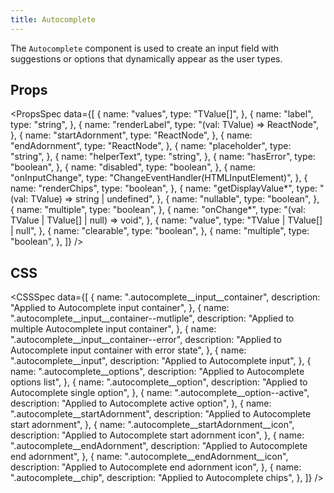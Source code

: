 ```yaml
---
title: Autocomplete
---
```


The `Autocomplete` component is used to create an input field with suggestions or options that dynamically appear as the user types.

<Preview name="Autocomplete" />

## Props

<PropsSpec
  data={[
    {
      name: "values",
      type: "TValue[]",
    },
    {
      name: "label",
      type: "string",
    },
    {
      name: "renderLabel",
      type: "(val: TValue) => ReactNode",
    },
    {
      name: "startAdornment",
      type: "ReactNode",
    },
    {
      name: "endAdornment",
      type: "ReactNode",
    },
    {
      name: "placeholder",
      type: "string",
    },
    {
      name: "helperText",
      type: "string",
    },
    {
      name: "hasError",
      type: "boolean",
    },
    {
      name: "disabled",
      type: "boolean",
    },
    {
      name: "onInputChange",
      type: "ChangeEventHandler(HTMLInputElement)",
    },
    {
      name: "renderChips",
      type: "boolean",
    },
    {
      name: "getDisplayValue*",
      type: "(val: TValue) => string | undefined",
    },
    {
      name: "nullable",
      type: "boolean",
    },
    {
      name: "multiple",
      type: "boolean",
    },
    {
      name: "onChange*",
      type: "(val: TValue | TValue[] | null) => void",
    },
    {
      name: "value",
      type: "TValue | TValue[] | null",
    },
    {
      name: "clearable",
      type: "boolean",
    },
    {
      name: "multiple",
      type: "boolean",
    },
  ]}
/>

## CSS

<CSSSpec
  data={[
    {
      name: ".autocomplete__input__container",
      description: "Applied to Autocomplete input container",
    },
    {
      name: ".autocomplete__input__container--mutliple",
      description: "Applied to multiple Autocomplete input container",
    },
    {
      name: ".autocomplete__input__container--error",
      description: "Applied to Autocomplete input container with error state",
    },
    {
      name: ".autocomplete__input",
      description: "Applied to Autocomplete input",
    },
    {
      name: ".autocomplete__options",
      description: "Applied to Autocomplete options list",
    },
    {
      name: ".autocomplete__option",
      description: "Applied to Autocomplete single option",
    },
    {
      name: ".autocomplete__option--active",
      description: "Applied to Autocomplete active option",
    },
    {
      name: ".autocomplete__startAdornment",
      description: "Applied to Autocomplete start adornment",
    },
    {
      name: ".autocomplete__startAdornment__icon",
      description: "Applied to Autocomplete start adornment icon",
    },
    {
      name: ".autocomplete__endAdornment",
      description: "Applied to Autocomplete end adornment",
    },
    {
      name: ".autocomplete__endAdornment__icon",
      description: "Applied to Autocomplete end adornment icon",
    },
    {
      name: ".autocomplete__chip",
      description: "Applied to Autocomplete chips",
    },
  ]}
/>
